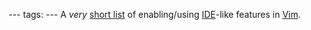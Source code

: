 ---
tags:
---
A ''very'' [http://arstechnica.com/open-source/guides/2009/05/vim-made-easy-how-to-get-your-favorite-ide-features-in-vim.ars short list] of enabling/using [[IDE]]-like features in [[Vim]].
